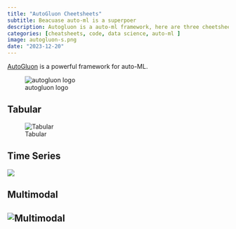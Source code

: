 ```yaml
---
title: "AutoGluon Cheetsheets"
subtitle: Beacuase auto-ml is a superpoer
description: Autogluon is a auto-ml framework, here are three cheetsheet for accellerating data science workloads
categories: [cheatsheets, code, data science, auto-ml ]
image: autogluon-s.png
date: "2023-12-20"
---
```


[AutoGluon](https://auto.gluon.ai/stable/index.html) is a powerful framework for auto-ML.

![autogluon logo](autogluon-s.png)

## Tabular

![Tabular](https://raw.githubusercontent.com/Innixma/autogluon-doc-utils/main/docs/cheatsheets/stable/autogluon-cheat-sheet.jpeg)

## Time Series

![](https://raw.githubusercontent.com/Innixma/autogluon-doc-utils/main/docs/cheatsheets/stable/timeseries/autogluon-cheat-sheet-ts.jpeg)

## Multimodal

## ![Multimodal](https://automl-mm-bench.s3-accelerate.amazonaws.com/cheatsheet/stable/automm.jpeg)
